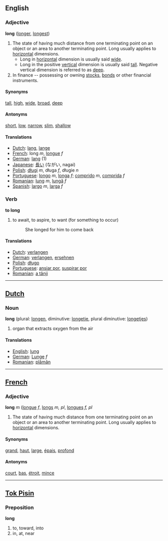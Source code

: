 ==English==
===Adjective===

'''long''' ([[longer]], [[longest]])

#The state of having much distance from one terminating point on an object or an area to another terminating point.  Long usually applies to [[horizontal]] dimensions.
#*Long in [[horizontal]] dimension is usually said [[wide]].
#*Long in the positive [[vertical]] dimension is usually said [[tall]].  Negative vertical dimension is referred to as [[deep]].
# In finance -- possessing or owning [[stocks]], [[bonds]] or other financial instruments.

====Synonyms====
[[tall]], [[high]], [[wide]], [[broad]], [[deep]]

====Antonyms====
[[short]], [[low]], [[narrow]], [[slim]], [[shallow]]

====Translations====
*[[Dutch]]: [[lang]], [[lange]]
*[[French]]: long ''m'', [[longue]] ''f''
*[[German]]: [[lang]] (1)
*[[Japanese]]: [[長い]] (ながい, nagai)
*[[Polish]]: [[długi]] ''m'', długa ''f'', długie ''n''
*[[Portuguese]]: [[longo]] ''m'', [[longa]] ''f''; [[comprido]] ''m'', [[comprida]] ''f''
*[[Romanian]]: [[lung]] ''m'', [[lungă]] ''f''
*[[Spanish]]: [[largo]] ''m'', [[larga]] ''f''

===Verb===
'''to long'''

#to await, to aspire, to want (for something to occur)
#:She longed for him to come back

====Translations====
*[[Dutch]]: [[verlangen]]
*[[German]]: [[verlangen]], [[ersehnen]]
*[[Polish]]: [[długo]]
*[[Portuguese]]: [[ansiar por]], [[suspirar por]]
*[[Romanian]]: [[a tânji]]
----

==[[Dutch]]==
===Noun===

'''long''' (plural: [[longen]], diminutive: [[longetje]], plural diminutive: [[longetjes]])

#organ that extracts oxygen from the air

====Translations====
*[[English]]: [[lung]]
*[[German]]: [[Lunge]] ''f''
*[[Romanian]]: [[plămân]]
----

==[[French]]==
===Adjective===

'''long''' ''m'' ([[longue]] ''f'', [[longs]] ''m, pl'', [[longues]] ''f, pl''

#The state of having much distance from one terminating point on an object or an area to another terminating point.  Long usually applies to [[horizontal]] dimensions.

====Synonyms====
[[grand]], [[haut]], [[large]], [[épais]], [[profond]]

====Antonyms====
[[court]], [[bas]], [[étroit]], [[mince]]

----
==[[Tok Pisin]]==
===Preposition===

'''long'''

#to, toward, into
#in, at, near